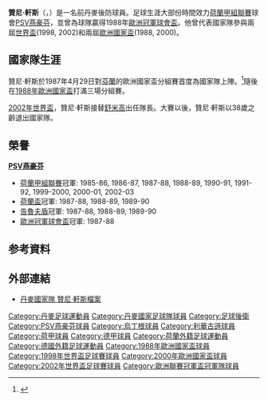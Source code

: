 {{noteTA
|G1=uefa
|T=zh-hans:扬·海因策;zh-hk:贊尼·軒斯;zh-tw:揚·海因策;
|1=zh-hans:海因策;zh-hk:軒斯;zh-tw:海因策;
|2=zh-hans:莫腾·奥尔森;zh-hk:摩頓·奧臣;zh-tw:莫滕·奧爾森;
}}
{{Infobox Football biography 2
| playername          = 贊尼·軒斯<br>''Jan Heintze''
| image                = [[File:PSV_koppen_15_,_16_Jan_Heintze_,_17_,_Bestanddeelnr_934-0448.jpg|240px]]
| dateofbirth         = {{birth date and age|1963|8|17}}
| cityofbirth         = 
| countryofbirth      = {{DEN}}
| height              = {{height|m=1.70}}
| position            = [[後衛_(足球)|左後衛]]
| currentclub         =  
| clubnumber          = 
| years1              = 1982–94 |clubs1 = {{flagicon|NED}}[[PSV燕豪芬|PSV燕豪芬]]              |caps1 = 313  |goals1 = 6
| years2              = 1994–96 |clubs2 = {{flagicon|GER}}[[烏丁根足球俱樂部|烏丁根]]   |caps2 =  53  |goals2 = 3
| years3              = 1996–99 |clubs3 = {{flagicon|GER}}[[勒沃库森足球俱乐部|利華古遜]]|caps3 =  87  |goals3 = 5
| years4              = 1999–03 |clubs4 = {{flagicon|NED}}[[PSV燕豪芬|PSV燕豪芬]]              |caps4 =   82  |goals4 = 1
| nationalyears1      = 1980–82 |nationalteam1 = 丹麥U19                          |nationalcaps1 =22 |nationalgoals1 = 4| 
| nationalyears2      = 1982–86 |nationalteam2 = [[丹麥21歲以下國家足球隊|丹麥U21]]  |nationalcaps2 =19 |nationalgoals2 = 0| 
| nationalyears3      = 1987–02 |nationalteam3 = {{fb|DEN}}                        |nationalcaps3 =86 |nationalgoals3 = 4| 
| pcupdate            = 
| ntupdate            = 
}}
'''贊尼·軒斯'''（'''{{lang-da|Jan Heintze}}'''，{{bd|1963年|8月17日|}}）是一名前丹麥後防球員。足球生涯大部份時間效力[[荷蘭甲組聯賽|荷蘭甲組聯賽]]球會[[PSV燕豪芬|PSV燕豪芬]]，並曾為球隊贏得1988年[[歐洲冠軍球會盃|歐洲冠軍球會盃]]。他曾代表國家隊參與兩屆[[世界盃足球賽|世界盃]](1998, 2002)和兩屆[[歐洲國家盃|歐洲國家盃]](1988, 2000)。

== 國家隊生涯 ==
贊尼·軒斯於1987年4月29日對[[芬蘭國家足球隊|芬蘭]]的歐洲國家盃分組賽首度為國家隊上陣。<ref>{{Cite web |url=http://www.dbu.dk/landshold/landsholdsdatabasen/LBaseMatchInfo.aspx?matchid=468 |title=DBU Danmark - Finland 1 - 0 |access-date=2011-08-02 |archive-date=2016-07-30 |archive-url=https://web.archive.org/web/20160730143329/http://www.dbu.dk/landshold/landsholdsdatabasen/LBaseMatchInfo.aspx?matchid=468 |dead-url=no }}</ref>隨後在[[1988年歐洲國家盃|1988年歐洲國家盃]]打滿三場分組賽。

[[2002年世界盃|2002年世界盃]]，贊尼·軒斯接替[[舒米高|舒米高]]出任隊長。大賽以後，贊尼·軒斯以38歲之齡退出國家隊。


==榮譽==
'''[[PSV燕豪芬|PSV燕豪芬]]'''
* [[荷蘭甲組聯賽|荷蘭甲組聯賽]]冠軍: 1985-86, 1986-87, 1987-88, 1988-89, 1990-91, 1991-92, 1999-2000, 2000-01, 2002-03
* [[荷蘭盃|荷蘭盃]]冠軍: 1987-88, 1988-89, 1989-90
* [[告魯夫盾|告魯夫盾]]冠軍: 1987-88, 1988-89, 1989-90
* [[歐洲冠軍球會盃|歐洲冠軍球會盃]]冠軍: 1987-88


== 参考資料 ==
{{reflist}}

== 外部連結 ==
* [http://www.dbu.dk/landshold/landsholdsdatabasen/LBasePlayerInfo.aspx?playerid=984 丹麥國家隊 贊尼·軒斯檔案] {{Wayback|url=http://www.dbu.dk/landshold/landsholdsdatabasen/LBasePlayerInfo.aspx?playerid=984 |date=20140906224712 }}

{{1988年歐洲足球錦標賽丹麥參賽名單}}
{{1998年世界盃足球賽丹麥參賽名單}}
{{2000年歐洲足球錦標賽丹麥參賽名單}}
{{2002年世界盃足球賽丹麥參賽名單}}

{{DEFAULTSORT:Heintze, Jan}}
[[Category:丹麥足球運動員|Category:丹麥足球運動員]]
[[Category:丹麥國家足球隊球員|Category:丹麥國家足球隊球員]]
[[Category:足球後衛|Category:足球後衛]]
[[Category:PSV燕豪芬球員|Category:PSV燕豪芬球員]]
[[Category:烏丁根球員|Category:烏丁根球員]]
[[Category:利華古遜球員|Category:利華古遜球員]]
[[Category:荷甲球員|Category:荷甲球員]]
[[Category:德甲球員|Category:德甲球員]]
[[Category:荷蘭外籍足球運動員|Category:荷蘭外籍足球運動員]]
[[Category:德國外籍足球運動員|Category:德國外籍足球運動員]]
[[Category:1988年歐洲國家盃球員|Category:1988年歐洲國家盃球員]]
[[Category:1998年世界盃足球賽球員|Category:1998年世界盃足球賽球員]]
[[Category:2000年歐洲國家盃球員|Category:2000年歐洲國家盃球員]]
[[Category:2002年世界盃足球賽球員|Category:2002年世界盃足球賽球員]]
[[Category:歐洲聯賽冠軍盃冠軍隊球員|Category:歐洲聯賽冠軍盃冠軍隊球員]]